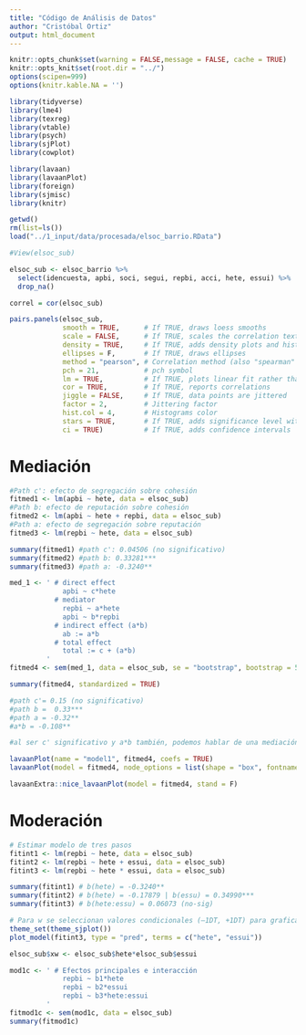```yaml
---
title: "Código de Análisis de Datos"
author: "Cristóbal Ortiz"
output: html_document
---
```


```r
knitr::opts_chunk$set(warning = FALSE,message = FALSE, cache = TRUE)
knitr::opts_knit$set(root.dir = "../")
options(scipen=999)
options(knitr.kable.NA = '')
```

```r
library(tidyverse)
library(lme4)
library(texreg)
library(vtable)
library(psych)
library(sjPlot)
library(cowplot)

library(lavaan)
library(lavaanPlot)
library(foreign)
library(sjmisc)
library(knitr)
```

```r
getwd()
rm(list=ls())
load("../1_input/data/procesada/elsoc_barrio.RData")

#View(elsoc_sub)
```

```r
elsoc_sub <- elsoc_barrio %>% 
  select(idencuesta, apbi, soci, segui, repbi, acci, hete, essui) %>% 
  drop_na()

correl = cor(elsoc_sub)

pairs.panels(elsoc_sub,
             smooth = TRUE,      # If TRUE, draws loess smooths
             scale = FALSE,      # If TRUE, scales the correlation text font
             density = TRUE,     # If TRUE, adds density plots and histograms
             ellipses = F,       # If TRUE, draws ellipses
             method = "pearson", # Correlation method (also "spearman" or "kendall")
             pch = 21,           # pch symbol
             lm = TRUE,          # If TRUE, plots linear fit rather than the LOESS (smoothed) fit
             cor = TRUE,         # If TRUE, reports correlations
             jiggle = FALSE,     # If TRUE, data points are jittered
             factor = 2,         # Jittering factor
             hist.col = 4,       # Histograms color
             stars = TRUE,       # If TRUE, adds significance level with stars
             ci = TRUE)          # If TRUE, adds confidence intervals
```

# Mediación

```r
#Path c': efecto de segregación sobre cohesión
fitmed1 <- lm(apbi ~ hete, data = elsoc_sub)
#Path b: efecto de reputación sobre cohesión
fitmed2 <- lm(apbi ~ hete + repbi, data = elsoc_sub)
#Path a: efecto de segregación sobre reputación
fitmed3 <- lm(repbi ~ hete, data = elsoc_sub)

summary(fitmed1) #path c': 0.04506 (no significativo)
summary(fitmed2) #path b: 0.33281***
summary(fitmed3) #path a: -0.3240** 
```

```r
med_1 <- ' # direct effect
             apbi ~ c*hete
           # mediator
             repbi ~ a*hete
             apbi ~ b*repbi
           # indirect effect (a*b)
             ab := a*b
           # total effect
             total := c + (a*b)
         '
fitmed4 <- sem(med_1, data = elsoc_sub, se = "bootstrap", bootstrap = 5000)

summary(fitmed4, standardized = TRUE) 

#path c'= 0.15 (no significativo)
#path b =  0.33***
#path a = -0.32** 
#a*b = -0.108**

#al ser c' significativo y a*b también, podemos hablar de una mediación parcial. En este caso, la heterogeneidad social del barrio ejerce un efecto negativo sobre el apego barrial, pero a través del aumento de la reputación residencial. Al revés, la homogeneidad social tiene un efecto positivo sobre el apego, sólo cuando disminuye la reputación.
```

```r
lavaanPlot(name = "model1", fitmed4, coefs = TRUE)
lavaanPlot(model = fitmed4, node_options = list(shape = "box", fontname = "Helvetica"), edge_options = list(color = "black"), coefs = TRUE, stars = "coefs")

lavaanExtra::nice_lavaanPlot(model = fitmed4, stand = F)
```

# Moderación

```r
# Estimar modelo de tres pasos
fitint1 <- lm(repbi ~ hete, data = elsoc_sub)
fitint2 <- lm(repbi ~ hete + essui, data = elsoc_sub)
fitint3 <- lm(repbi ~ hete * essui, data = elsoc_sub)

summary(fitint1) # b(hete) = -0.3240**
summary(fitint2) # b(hete) = -0.17879 | b(essu) = 0.34990***
summary(fitint3) # b(hete:essu) = 0.06073 (no-sig)
```

```r
# Para w se seleccionan valores condicionales (–1DT, +1DT) para graficar los efectos simples
theme_set(theme_sjplot())
plot_model(fitint3, type = "pred", terms = c("hete", "essui"))
```

```r
elsoc_sub$xw <- elsoc_sub$hete*elsoc_sub$essui

mod1c <- ' # Efectos principales e interacción
             repbi ~ b1*hete
             repbi ~ b2*essui
             repbi ~ b3*hete:essui
         '
fitmod1c <- sem(mod1c, data = elsoc_sub)
summary(fitmod1c)
```



